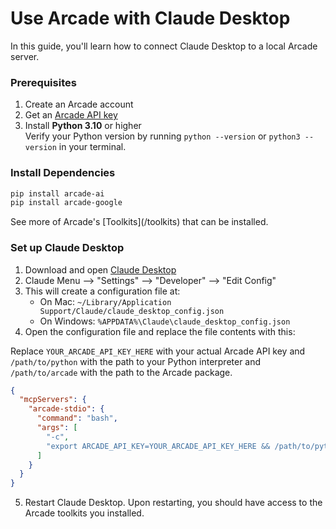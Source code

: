 
# Use Arcade with Claude Desktop

In this guide, you'll learn how to connect Claude Desktop to a local Arcade server.

<Steps>

### Prerequisites

1. Create an <SignupLink linkLocation="docs:claude-desktop-client">Arcade account</SignupLink>
2. Get an [Arcade API key](/home/api-keys)
3. Install **Python 3.10** or higher <br/> Verify your Python version by running `python --version` or `python3 --version` in your terminal.

### Install Dependencies

```bash
pip install arcade-ai
pip install arcade-google
```
<Tip>
See more of Arcade's [Toolkits](/toolkits) that can be installed.
</Tip>

### Set up Claude Desktop

1. Download and open [Claude Desktop](https://claude.ai/download)
2. Claude Menu --> "Settings" --> "Developer" --> "Edit Config"
3. This will create a configuration file at:
    - On Mac: `~/Library/Application Support/Claude/claude_desktop_config.json`
    - On Windows: `%APPDATA%\Claude\claude_desktop_config.json`
4. Open the configuration file and replace the file contents with this:

Replace `YOUR_ARCADE_API_KEY_HERE` with your actual Arcade API key and `/path/to/python` with the path to your Python interpreter and `/path/to/arcade` with the path to the Arcade package.
  ```json
  {
    "mcpServers": {
      "arcade-stdio": {
        "command": "bash",
        "args": [
          "-c",
          "export ARCADE_API_KEY=YOUR_ARCADE_API_KEY_HERE && /path/to/python /path/to/arcade serve --mcp"
        ]
      }
    }
  }
```


5. Restart Claude Desktop. Upon restarting, you should have access to the Arcade toolkits you installed.

</Steps>
